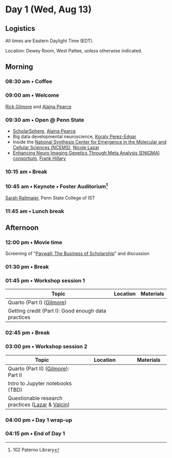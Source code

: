 # Day 1 (Wed, Aug 13)

::: {.callout-note}
## Logistics
All times are Eastern Daylight Time (EDT).

Location: Dewey Room, West Pattee, unless otherwise indicated.
:::

## Morning {- #day_1_am}

<!-- ::: {.callout-important} -->
<!-- ### Themes -->

<!-- - What is open scholarship? -->
<!-- - Why practice open scholarship?  -->
<!-- - Open scholarship at Penn State. -->
<!-- ::: -->

### 08:30 am • Coffee {-}

### 09:00 am • Welcome {-}

[Rick Gilmore](people.qmd#rick-gilmore) and [Alaina Pearce](people.qmd#alaina-pearce)

### 09:30 am • Open @ Penn State {- #day_1_plenary_1}

- [ScholarSphere](https://scholarsphere.psu.edu), [Alaina Pearce](people.qmd#alaina-pearce)
- Big data developmental neuroscience, [Koraly Perez-Edgar](presenters.qmd#koraly-pérez-edgar)
- Inside the [National Synthesis Center for Emergence in the Molecular and Cellular Sciences (NCEMS)](https://ncems.psu.edu), [Nicole Lazar](people.qmd#nicole-lazar)
- [Enhancing Neuro Imaging Genetics Through Meta Analysis (ENIGMA) consortium](https://enigma.ini.usc.edu), [Frank Hillary](people.qmd#frank-hillary)

### 10:15 am • Break  {-}

### 10:45 am • Keynote • Foster Auditorium^[102 Paterno Library] {- #day_1_plenary_2}

[Sarah Rajtmajer](people.qmd#sarah-rajtmajer), Penn State College of IST

### 11:45 am • Lunch break {-}

## Afternoon {- #day_1_pm}

### 12:00 pm • Movie time

Screening of "[Paywall: The Business of Scholarship](https://en.wikipedia.org/wiki/Paywall:_The_Business_of_Scholarship)" and discussion

<!-- ::: {.callout-important} -->
<!-- ### Themes -->
<!-- ::: -->

### 01:30 pm • Break {-}

### 01:45 pm • Workshop session 1 {- #day_1_pm_session_1}

| Topic | Location | Materials |
|--------------|----------|-------|
| Quarto (Part I) ([Gilmore](people.qmd#rick-gilmore)) | | |
| Getting credit (Part I): Good enough data practices | | |

### 02:45 pm • Break {-}

### 03:00 pm • Workshop session 2 {- #day_1_pm_session_2}

| Topic | Location | Materials |
|--------------|----------|-------|
| Quarto (Part II) ([Gilmore](people.qmd#rick-gilmore)): Part II | | |
| Intro to Jupyter notebooks (TBD) | | |
| Questionable research practices ([Lazar](people.qmd#nicole-lazar) & [Valcin](people.qmd#jennifer-valcin))| | |

### 04:00 pm • Day 1 wrap-up

### 04:15 pm • End of Day 1 {-}
